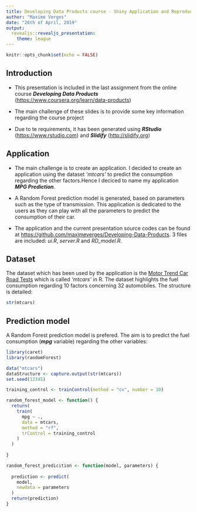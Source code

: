 ---
title: Developing Data Products course - Shiny Application and Reproducible Pitch
author: "Maxime Verges"
date: "26th of April, 2019"
output:
  revealjs::revealjs_presentation:
    theme: league
---

```{r setup, include=FALSE}
knitr::opts_chunk$set(echo = FALSE)
```
## Introduction

- This presentation is included in the last assignment from the online course ***Developing Data Products*** (<https://www.coursera.org/learn/data-products>) 

- The main challenge of these slides is to provide some key information regarding the course project 

- Due to te requirements, it has been generated using ***RStudio*** (<https://www.rstudio.com>) and ***Slidify*** (<http://slidify.org>)

## Application

- The main challenge is to create an application. I decided to create an application using the dataset *'mtcars'* to predict the consumption regarding the other factors.Hence I deciced to name my application ***MPG Prediction***.

- A Random Forest prediction model is generated, based on parameters such as the type of transmission. This application is dedicated to the users as they can play with all the parameters to predict the consumption of their car.

- The application and the current presentation source codes can be found at <https://github.com/maximeverges/Developing-Data-Products>. 3 files are included: *ui.R*, *server.R* and *RD_model.R*.

## Dataset

The dataset which has been used by the application is the [Motor Trend Car Road Tests](https://stat.ethz.ch/R-manual/R-devel/library/datasets/html/mtcars.html) which is called *'mtcars'* in R. The dataset highlights the fuel consumption regarding 10 factors concerning 32 automobiles. The structure is detailed:

```{r cars, echo = TRUE}
str(mtcars)
```

## Prediction model

A Random Forest prediction model is prefered. The aim is to predict the fuel consumption (***mpg*** variable) regarding the other variables:
```{r, echo=FALSE, results='hide', warning=FALSE, message=FALSE}
library(caret)
library(randomForest)
```

```{r echo = TRUE, results='hide'}
data("mtcars")
dataStructure <- capture.output(str(mtcars))
set.seed(12345)

training_control <- trainControl(method = "cv", number = 10)

random_forest_model <- function() {
  return(
    train(
      mpg ~ ., 
      data = mtcars,
      method = "rf",
      trControl = training_control
    )
  )
  
}

random_forest_predicition <- function(model, parameters) {
  
  prediction <- predict(
    model,
    newdata = parameters
  )
  return(prediction)
}
```